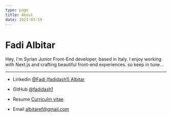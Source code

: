 ```yaml
---
type: page
title: About
date: 2021-03-19
---
```


# Fadi Albitar

Hey, I'm Syrian Junior Front-End developer, based in Italy. I enjoy working with Next.js and crafting beautiful front-end experiences.
so keep in tune...



---

- Linkedin [@Fadi (fadidash1) Albitar](https://www.linkedin.com/in/fadi-albitar-2b6b49228/)


- GitHub [@fadidash1](https://github.com/fadidash1)


- Resume [Curriculm vitae](https://drive.google.com/file/d/1u0lYQ6NTTzKvnuxGuy70pP-7P1atGRnt/view?usp=sharing)


- Email albitaref@gmail.com
